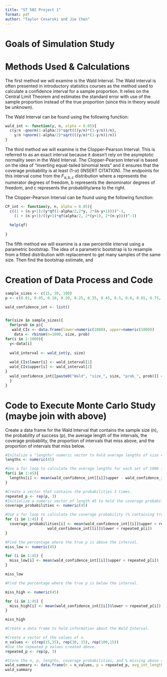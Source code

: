 ```yaml
---
title: "ST 502 Project 1"
format: pdf
author: "Taylor Cesarski and Jie Chen"
---
```


# Goals of Simulation Study

# Methods Used & Calculations

The first method we will examine is the Wald Interval. The Wald interval is often presented in introductory statistics courses as the method used to calculate a confidence interval for a sample proportion. It relies on the Central Limit Theorem and estimates the standard error with use of the sample proportion instead of the true proportion (since this in theory would be unknown).

The Wald Interval can be found using the following function:

```r
wald_int <- function(y, n, alpha = 0.05){
  c(y/n -qnorm(1-alpha/2)*sqrt(((y/n)*(1-y/n))/n),
    y/n +qnorm(1-alpha/2)*sqrt(((y/n)*(1-y/n))/n))
}
```

The third method we will examine is the Clopper-Pearson Interval. This is referred to as an exact interval because it doesn't rely on the asymptotic normality seen in the Wald Interval. The Clopper-Pearson Interval is based on the idea of "inverting equal-tailed binomial tests" and it ensures that the coverage probability is at least (1-$\alpha$) (INSERT CITATION). The endpoints for this interval come from the $F_{a,b,c}$ distribution where a represents the numerator degrees of freedom, b represents the denominator degrees of freedom, and c represents the probability/area to the right.

The Clopper-Pearson Interval can be found using the following function:

```r
CP_int <- function(y, n, alpha = 0.05){
  c((1 + (n-y+1)/(y*qf(1-alpha/2,2*y, 2*(n-y+1))))^-1,
    (1 + (n-y+1)/((y+1)*qf(alpha/2, 2*(y+1), 2*(n-y))))^-1)
  
  help(qf)
  
}
```

The fifth method we will examine is a raw percentile interval using a parametric bootstrap. The idea of a parametric bootstrap is to resample from a fitted distribution with replacement to get many samples of the same size. Then find the bootstrap estimate, and

# Creation of Data Process and Code

```r
sample_sizes <- c(15, 30, 100)
p <- c(0.01, 0.05, 0.10, 0.20, 0.25, 0.35, 0.45, 0.5, 0.6, 0.65, 0.75, 0.8, 0.9, 0.95, 0.99)

wald_confidence_int <- list()


for(size in sample_sizes){
  for(prob in p){
   wald_CIs <- data.frame(lower=numeric(1000), upper=numeric(1000))
    data <- rbinom(n=1000, size, prob)
for(i in 1:1000){
  y<-data[i]
  
  wald_interval <- wald_int(y, size)
  
  wald_CIs$lower[i] <- wald_interval[1]
  wald_CIs$upper[i] <- wald_interval[2]
}
  wald_confidence_int[[paste0("Wald", "size_", size, "prob_", prob)]] <- wald_CIs
  }
}
```

# Code to Execute Monte Carlo Study (maybe join with above)

Create a data frame for the Wald Interval that contains the sample size (n), the probability of success (p), the average length of the intervals, the coverage probability, the proportion of intervals that miss above, and the proportion of intervals that miss below. 


```r
#Initalize a "lengths" numeric vector to hold average lengths of size 45.
lengths <- numeric(45)

#Use a for loop to calculate the average lengths for each set of 1000 intervals. 
for(i in 1:45){
  lengths[i] <- mean(wald_confidence_int[[i]]$upper - wald_confidence_int[[i]]$lower)
}

#Create a vector that contains the probabilities 3 times.
repeated_p <- rep(p, 3)
#Initialize a numeric vector of length 45 to hold the coverage probabilities.
coverage_probabilities <- numeric(45)

#Use a for loop to calculate the coverage probability (% containing true p) for each set of 1000 intervals.
for (i in 1:45) {
  coverage_probabilities[i] <- mean(wald_confidence_int[[i]]$upper > repeated_p[i] & 
                   wald_confidence_int[[i]]$lower < repeated_p[i])
}

#Find the percentage where the true p is above the interval. 
miss_low <- numeric(45)

for (i in 1:45) {
  miss_low[i] <- mean(wald_confidence_int[[i]]$upper < repeated_p[i])
}

miss_low

#Find the percentage where the true p is below the interval.

miss_high <- numeric(45)

for (i in 1:45) {
  miss_high[i] <- mean(wald_confidence_int[[i]]$lower > repeated_p[i])
}

miss_high

#Create a data frame to hold information about the Wald Interval. 

#Create a vector of the values of n.
n_values <- c(rep(15,15), rep(30, 15), rep(100,15))
#Use the repeated p values created above.
repeated_p <- rep(p, 3)

#Store the n, p, lengths, coverage probabilities, and % missing above and below.
wald_summary <- data.frame(n = n_values, p = repeated_p, avg_int_lengths = lengths, coverage_probs = coverage_probabilities, miss_low = miss_low, miss_high = miss_high)
wald_summary

```